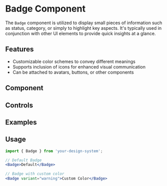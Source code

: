 
<Meta of={BadgeStories} component={Badge} />

# Badge Component

The `Badge` component is utilized to display small pieces of information such as status, category, or simply to highlight key aspects. It's typically used in conjunction with other UI elements to provide quick insights at a glance.

## Features

- Customizable color schemes to convey different meanings
- Supports inclusion of icons for enhanced visual communication
- Can be attached to avatars, buttons, or other components

## Component
<Primary />

## Controls
<Controls />

## Examples

<Canvas>
  <Story of={BadgeStories.Primary} />
  <Story of={BadgeStories.Success} />
  <Story of={BadgeStories.Warning} />
  <Story  of={BadgeStories.Danger} />

</Canvas>

## Usage

```jsx dark
import { Badge } from 'your-design-system';

// Default Badge
<Badge>Default</Badge>

// Badge with custom color
<Badge variant="warning">Custom Color</Badge>
